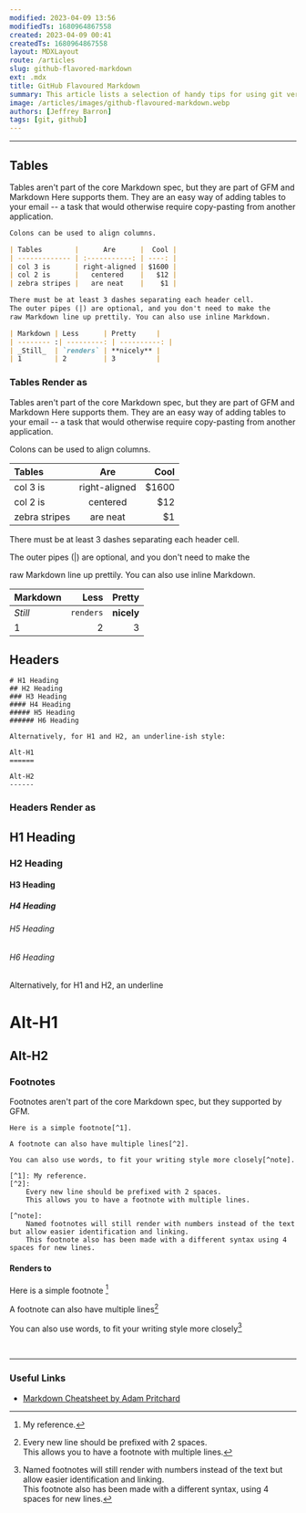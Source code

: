 ```yaml
---
modified: 2023-04-09 13:56
modifiedTs: 1680964867558  
created: 2023-04-09 00:41
createdTs: 1680964867558  
layout: MDXLayout  
route: /articles  
slug: github-flavored-markdown  
ext: .mdx  
title: GitHub Flavoured Markdown
summary: This article lists a selection of handy tips for using git version control
image: /articles/images/github-flavoured-markdown.webp
authors: [Jeffrey Barron]
tags: [git, github]
---
```


---

## Tables

Tables aren't part of the core Markdown spec, but they are part of GFM and Markdown Here supports them. They are an easy way of adding tables to your email -- a task that would otherwise require copy-pasting from another application.

```markdown
Colons can be used to align columns.

| Tables        |      Are      |  Cool |
| ------------- | :-----------: | ----: |
| col 3 is      | right-aligned | $1600 |
| col 2 is      |   centered    |   $12 |
| zebra stripes |   are neat    |    $1 |

There must be at least 3 dashes separating each header cell.
The outer pipes (|) are optional, and you don't need to make the
raw Markdown line up prettily. You can also use inline Markdown.

| Markdown | Less      | Pretty     |
| -------- :| ---------: | ----------: |
| _Still_  | `renders` | **nicely** |
| 1        | 2         | 3          |
```

### Tables Render as

Tables aren't part of the core Markdown spec, but they are part of GFM and Markdown Here supports them. They are an easy way of adding tables to your email -- a task that would otherwise require copy-pasting from another application.

Colons can be used to align columns.

| Tables | Are | Cool |
| :------------- | :-----------: | ----: |
| col 3 is | right-aligned | $1600 |
| col 2 is | centered | $12 |
| zebra stripes | are neat | $1 |

There must be at least 3 dashes separating each header cell.

The outer pipes (|) are optional, and you don't need to make the

raw Markdown line up prettily. You can also use inline Markdown.

| Markdown | Less | Pretty |
| :-------- | ---------: | ----------: |
| *Still* | `renders` | __nicely__ |
| 1 | 2 | 3 |

## Headers

```
# H1 Heading
## H2 Heading
### H3 Heading
#### H4 Heading
##### H5 Heading
###### H6 Heading

Alternatively, for H1 and H2, an underline-ish style:

Alt-H1
======

Alt-H2
------
```

### Headers Render as

## H1 Heading

### H2 Heading

#### H3 Heading

##### H4 Heading

###### H5 Heading

###### H6 Heading

Alternatively, for H1 and H2, an underline

Alt-H1
==========

Alt-H2
----------

### Footnotes

Footnotes aren't part of the core Markdown spec, but they supported by GFM.

```text
Here is a simple footnote[^1].

A footnote can also have multiple lines[^2].

You can also use words, to fit your writing style more closely[^note].

[^1]: My reference.
[^2]:
    Every new line should be prefixed with 2 spaces.  
    This allows you to have a footnote with multiple lines.

[^note]:
    Named footnotes will still render with numbers instead of the text but allow easier identification and linking.  
    This footnote also has been made with a different syntax using 4 spaces for new lines.
```

#### Renders to

Here is a simple footnote [^1]  

A footnote can also have multiple lines[^2]  

You can also use words, to fit your writing style more closely[^3]

<br /><hr />

### Useful Links

- [Markdown Cheatsheet by Adam Pritchard](https://github.com/adam-p/markdown-here/wiki/Markdown-Cheatsheet)

[^1]: My reference.

[^2]:

    Every new line should be prefixed with 2 spaces.  
    This allows you to have a footnote with multiple lines.

[^3]:

    Named footnotes will still render with numbers instead of the text but allow easier identification and linking.  
    This footnote also has been made with a different syntax, using 4 spaces for new lines.
